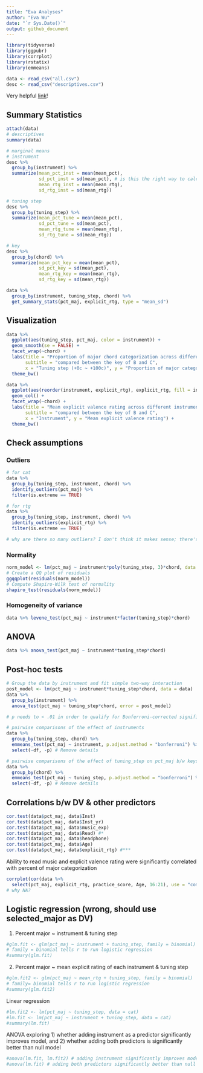 ```yaml
---
title: "Eva Analyses"
author: "Eva Wu"
date: "`r Sys.Date()`"
output: github_document
---
```


```r
library(tidyverse)
library(ggpubr)
library(corrplot)
library(rstatix)
library(emmeans)

data <- read_csv("all.csv")
desc <- read_csv("descriptives.csv")
```

Very helpful [link](https://www.datanovia.com/en/lessons/anova-in-r/)!

## Summary Statistics

```r
attach(data)
# descriptives
summary(data)

# marginal means 
# instrument
desc %>%
  group_by(instrument) %>%
  summarize(mean_pct_inst = mean(mean_pct),
            sd_pct_inst = sd(mean_pct), # is this the right way to calculate sd? or should this be done in previous steps
            mean_rtg_inst = mean(mean_rtg),
            sd_rtg_inst = sd(mean_rtg))

# tuning step
desc %>%
  group_by(tuning_step) %>%
  summarize(mean_pct_tune = mean(mean_pct), 
            sd_pct_tune = sd(mean_pct),
            mean_rtg_tune = mean(mean_rtg),
            sd_rtg_tune = sd(mean_rtg))

# key
desc %>%
  group_by(chord) %>%
  summarize(mean_pct_key = mean(mean_pct), 
            sd_pct_key = sd(mean_pct),
            mean_rtg_key = mean(mean_rtg),
            sd_rtg_key = sd(mean_rtg))

data %>%
  group_by(instrument, tuning_step, chord) %>%
  get_summary_stats(pct_maj, explicit_rtg, type = "mean_sd")
```

## Visualization

```r
data %>% 
  ggplot(aes(tuning_step, pct_maj, color = instrument)) +
  geom_smooth(se = FALSE) +
  facet_wrap(~chord) +
  labs(title = "Proportion of major chord categorization across different instruments and tuning steps",
       subtitle = "compared between the key of B and C",
       x = "Tuning step (+0c ~ +100c)", y = "Proportion of major categorization") +
  theme_bw()

data %>% 
  ggplot(aes(reorder(instrument, explicit_rtg), explicit_rtg, fill = instrument)) +
  geom_col() +
  facet_wrap(~chord) +
  labs(title = "Mean explicit valence rating across different instruments",
       subtitle = "compared between the key of B and C",
       x = "Instrument", y = "Mean explicit valence rating") +
  theme_bw()
```

## Check assumptions

### Outliers

```r
# for cat
data %>%
  group_by(tuning_step, instrument, chord) %>%
  identify_outliers(pct_maj) %>%
  filter(is.extreme == TRUE)

# for rtg
data %>%
  group_by(tuning_step, instrument, chord) %>%
  identify_outliers(explicit_rtg) %>%
  filter(is.extreme == TRUE)

# why are there so many outliers? I don't think it makes sense; there's only 49 participants anyway
```

### Normality

```r
norm_model <- lm(pct_maj ~ instrument*poly(tuning_step, 3)*chord, data = data)
# Create a QQ plot of residuals
ggqqplot(residuals(norm_model))
# Compute Shapiro-Wilk test of normality
shapiro_test(residuals(norm_model))
```

### Homogeneity of variance

```r
data %>% levene_test(pct_maj ~ instrument*factor(tuning_step)*chord)
```

## ANOVA

```r
data %>% anova_test(pct_maj ~ instrument*tuning_step*chord)
```

## Post-hoc tests

```r
# Group the data by instrument and fit simple two-way interaction 
post_model <- lm(pct_maj ~ instrument*tuning_step*chord, data = data)
data %>%
  group_by(instrument) %>%
  anova_test(pct_maj ~ tuning_step*chord, error = post_model)

# p needs to < .01 in order to qualify for Bonferroni-corrected significant

# pairwise comparisons of the effect of instruments
data %>%
  group_by(tuning_step, chord) %>%
  emmeans_test(pct_maj ~ instrument, p.adjust.method = "bonferroni") %>%
  select(-df, -p) # Remove details

# pairwise comparisons of the effect of tuning_step on pct_maj b/w keys
data %>%
  group_by(chord) %>%
  emmeans_test(pct_maj ~ tuning_step, p.adjust.method = "bonferroni") %>%
  select(-df, -p) # Remove details
```

## Correlations b/w DV & other predictors

```r
cor.test(data$pct_maj, data$Inst)
cor.test(data$pct_maj, data$Inst_yr)
cor.test(data$pct_maj, data$music_exp)
cor.test(data$pct_maj, data$Read) #*
cor.test(data$pct_maj, data$headphone)
cor.test(data$pct_maj, data$Age)
cor.test(data$pct_maj, data$explicit_rtg) #***
```

Ability to read music and explicit valence rating were significantly correlated with percent of major categorization

```r
corrplot(cor(data %>%
  select(pct_maj, explicit_rtg, practice_score, Age, 16:21), use = "complete.obs"), method = "color")
# why NA?
```

## Logistic regression (wrong, should use selected_major as DV)

1) Percent major ~ instrument & tuning step

```r
#glm.fit <- glm(pct_maj ~ instrument + tuning_step, family = binomial) 
# family = binomial tells r to run logistic regression
#summary(glm.fit)
```

2) Percent major ~ mean explicit rating of each instrument & tuning step

```r
#glm.fit2 <- glm(pct_maj ~ mean_rtg + tuning_step, family = binomial) 
# family= binomial tells r to run logistic regression
#summary(glm.fit2)
```

Linear regression

```r
#lm.fit2 <- lm(pct_maj ~ tuning_step, data = cat)
#lm.fit <- lm(pct_maj ~ instrument + tuning_step, data = cat) 
#summary(lm.fit)
```

ANOVA exploring 1) whether adding instrument as a predictor significantly improves model, 
and 2) whether adding both predictors is significantly better than null model

```r
#anova(lm.fit, lm.fit2) # adding instrument significantly improves model
#anova(lm.fit) # adding both predictors significantly better than null model
```
